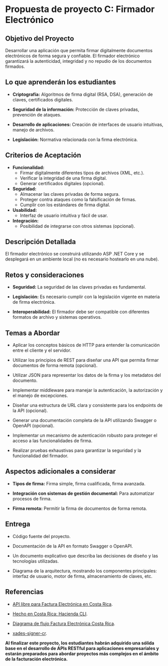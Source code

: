 # Propuesta de proyecto C: Firmador Electrónico

## Objetivo del Proyecto

Desarrollar una aplicación que permita firmar digitalmente documentos electrónicos de forma segura y confiable. El firmador electrónico garantizará la autenticidad, integridad y no repudio de los documentos firmados.

## Lo que aprenderán los estudiantes

* **Criptografía:** Algoritmos de firma digital (RSA, DSA), generación de claves, certificados digitales.

* **Seguridad de la información:** Protección de claves privadas, prevención de ataques.

* **Desarrollo de aplicaciones:** Creación de interfaces de usuario intuitivas, manejo de archivos.

* **Legislación:** Normativa relacionada con la firma electrónica.

## Criterios de Aceptación

* **Funcionalidad:**
    * Firmar digitalmente diferentes tipos de archivos (XML, etc.).
    * Verificar la integridad de una firma digital.
    * Generar certificados digitales (opcional).

* **Seguridad:**
    * Almacenar las claves privadas de forma segura.
    * Proteger contra ataques como la falsificación de firmas.
    * Cumplir con los estándares de firma digital.

* **Usabilidad:**
    * Interfaz de usuario intuitiva y fácil de usar.

* **Integración:**
    * Posibilidad de integrarse con otros sistemas (opcional).

## Descripción Detallada

El firmador electrónico se construirá utilizando ASP .NET Core y se desplegará en un ambiente local (no es necesario hostearlo en una nube).

## Retos y consideraciones

* **Seguridad:** La seguridad de las claves privadas es fundamental.

* **Legislación:** Es necesario cumplir con la legislación vigente en materia de firma electrónica.

* **Interoperabilidad:** El firmador debe ser compatible con diferentes formatos de archivo y sistemas operativos.



## Temas a Abordar

* Aplicar los conceptos básicos de HTTP para entender la comunicación entre el cliente y el servidor.

* Utilizar los principios de REST para diseñar una API que permita firmar documentos de forma remota (opcional).

* Utilizar JSON para representar los datos de la firma y los metadatos del documento.

* Implementar middleware para manejar la autenticación, la autorización y el manejo de excepciones.

* Diseñar una estructura de URL clara y consistente para los endpoints de la API (opcional).

* Generar una documentación completa de la API utilizando Swagger o OpenAPI (opcional).

* Implementar un mecanismo de autenticación robusto para proteger el acceso a las funcionalidades de firma.

* Realizar pruebas exhaustivas para garantizar la seguridad y la funcionalidad del firmador.

## Aspectos adicionales a considerar

* **Tipos de firma:** Firma simple, firma cualificada, firma avanzada.

* **Integración con sistemas de gestión documental:** Para automatizar procesos de firma.

* **Firma remota:** Permitir la firma de documentos de forma remota.

## Entrega

* Código fuente del proyecto.

* Documentación de la API en formato Swagger o OpenAPI.

* Un documento explicativo que describa las decisiones de diseño y las tecnologías utilizadas.

* Diagrama de la arquitectura, mostrando los componentes principales: interfaz de usuario, motor de firma, almacenamiento de claves, etc.

## Referencias

* [API libre para Factura Electrónica en Costa Rica](https://github.com/CRLibre/API_Hacienda).

* [Hecho en Costa Rica: Hacienda CLI](https://medium.com/@kevinah95/hecho-en-costa-rica-hacienda-cli-d922490d6aca).

* [Diagrama de flujo Factura Electrónica Costa Rica](https://raw.githubusercontent.com/CRLibre/docs-fe-hacienda-cr/master/diagrama-flujo/Diagrama%20de%20Flujo%20para%20Factura%20Electronica%20Costa%20Rica.png).

* [xades-signer-cr](https://github.com/johann04/xades-signer-cr).

**Al finalizar este proyecto, los estudiantes habrán adquirido una sólida base en el desarrollo de APIs RESTful para aplicaciones empresariales y estarán preparados para abordar proyectos más complejos en el ámbito de la facturación electrónica.**
